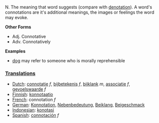 N. The meaning that word suggests (compare with [[denotation]]). A word's connotations are it's additional meanings, the images or feelings the word may evoke.

'''Other Forms'''

* Adj. Connotative
* Adv. Connotatively


'''Examples'''

* [[dog]] may refer to someone who is morally reprehensible

===[[Translation]]s===
*[[Dutch]]: [[connotatie]] ''f'', [[bijbetekenis]] ''f'', [[bijklank]] ''m'', [[associatie]] ''f'', [[gevoelswaarde]] ''f''
*[[Finnish]]: [[konnotaatio]]
*[[French]]: connotation ''f''
*[[German]]: [[Konnotation]], [[Nebenbedeutung]], [[Beiklang]], [[Beigeschmack]]
*[[Indonesian]]: [[konotasi]]
*[[Spanish]]: [[connotación]] ''f''